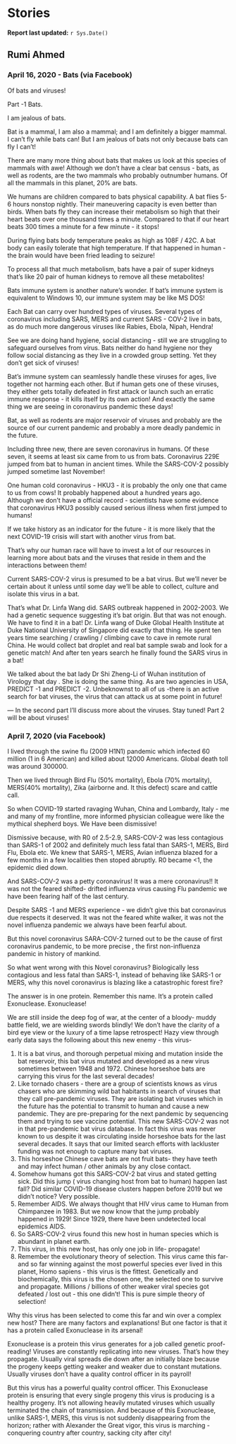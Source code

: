 
# Stories

__Report last updated:__ `r Sys.Date()`


## Rumi Ahmed

### April 16, 2020 - Bats (via Facebook)

Of bats and viruses!

Part -1 Bats.

I am jealous of bats.

Bat is a mammal, I am also a mammal; and I am definitely a bigger mammal. I can’t fly while bats can! But I am jealous of bats not only because bats can fly I can’t!

There are many more thing about bats that makes us look at this species of mammals with awe! Although we don’t have a clear bat census - bats, as well as rodents, are the two mammals who probably outnumber humans. Of all the mammals in this planet, 20% are bats.

We humans are children compared to bats physical capability. A bat flies 5-6 hours nonstop nightly.
Their maneuvering capacity is even better than birds. When bats fly they can increase their metabolism so high that their heart beats over one thousand times a minute. Compared to that if our heart beats 300 times a minute for a few minute - it stops!

During flying bats body temperature peaks as high as 108F / 42C. A bat body can easily tolerate that high temperature. If that happened in human - the brain would have been fried leading to seizure!

To process all that much metabolism, bats have a pair of super kidneys that’s like 20 pair of human kidneys to remove all these metabolites!

Bats immune system is another nature’s wonder. If bat’s immune system is equivalent to Windows 10, our immune system may be like MS DOS!

Each Bat can carry over hundred types of viruses. Several types of coronavirus including SARS, MERS and current SARS - COV-2 live in bats, as do much more dangerous viruses like Rabies, Ebola, Nipah, Hendra!

See we are doing hand hygiene, social distancing - still we are struggling to safeguard ourselves from virus. Bats neither do hand hygiene nor they follow social distancing as they live in a crowded group setting. Yet they don’t get sick of viruses!

Bat’s immune system can seamlessly handle these viruses for ages, live together not harming each other. But if human gets one of these viruses, they either gets totally defeated in first attack or launch such an erratic immune response - it kills itself by its own action! And exactly the same thing we are seeing in coronavirus pandemic these days!

Bat, as well as rodents are major reservoir of viruses and probably are the source of our current pandemic and probably a more deadly pandemic in the future.

Including three new, there are seven coronavirus in humans. Of these seven, it seems at least six came from to us from bats. Coronavirus 229E jumped from bat to human in ancient times. While the SARS-COV-2 possibly jumped sometime last November!

One human cold coronavirus - HKU3 - it is probably the only one that came to us from cows! It probably happened about a hundred years ago. Although we don’t have a official record - scientists have some evidence that coronavirus HKU3 possibly caused serious illness when first jumped to humans!

If we take history as an indicator for the future - it is more likely that the next COVID-19 crisis will start with another virus from bat.

That’s why our human race will have to invest a lot of our resources in learning more about bats and the viruses that reside in them and the interactions between them!

Current SARS-COV-2 virus is presumed to be a bat virus. But we’ll never be certain about it unless until some day we’ll be able to collect, culture and isolate this virus in a bat.

That’s what Dr. Linfa Wang did. SARS outbreak happened in 2002-2003. We had a genetic sequence suggesting it’s bat origin. But that was not enough. We have to find it in a bat! Dr. Linfa wang of Duke Global Health Institute at Duke National University of Singapore did exactly that thing. He spent ten years time searching / crawling / climbing cave to cave in remote rural China. He would collect bat droplet and real bat sample swab and look for a genetic match! And after ten years search he finally found the SARS virus in a bat!

We talked about the bat lady Dr Shi Zheng-Li of Wuhan institution of Virology that day . She is doing the same thing. As are two agencies in USA, PREDICT -1 and PREDICT -2. Unbeknownst to all of us -there is an active search for bat viruses, the virus that can attack us at some point in future!

— In the second part I’ll discuss more about the viruses. Stay tuned!
Part 2 will be about viruses!

### April 7, 2020 (via Facebook)

I lived through the swine flu (2009 H1N1) pandemic which infected 60 million (1 in 6 American) and killed about 12000 Americans. Global death toll was around 300000.

Then we lived through Bird Flu (50% mortality), Ebola (70% mortality), MERS(40% mortality), Zika (airborne and. It this defect) scare and cattle call.

So when COVID-19 started ravaging Wuhan, China and Lombardy, Italy - me and many of my frontline, more informed physician colleague were like the mythical shepherd boys. We Have been dismissive!

Dismissive because, with R0 of 2.5-2.9, SARS-COV-2 was less contagious than SARS-1 of 2002 and definitely much less fatal than SARS-1, MERS, Bird Flu, Ebola etc. We knew that SARS-1, MERS, Avian influenza blazed for a few months in a few localities then stoped abruptly. R0 became <1, the epidemic died down.

And SARS-COV-2 was a petty coronavirus! It was a mere coronavirus!! It was not the feared shifted- drifted influenza virus causing Flu pandemic we have been fearing half of the last century.

Despite SARS -1 and MERS experience - we didn’t give this bat coronavirus due respects it deserved. It was not the feared white walker, it was not the novel influenza pandemic we always have been fearful about.

But this novel coronavirus SARA-COV-2 turned out to be the cause of first coronavirus pandemic, to be more precise , the first non-influenza pandemic in history of mankind.

So what went wrong with this Novel coronavirus? Biologically less contagious and less fatal than SARS-1, instead of behaving like SARS-1 or MERS, why this novel coronavirus is blazing like a catastrophic forest fire?

The answer is in one protein. Remember this name. It’s a protein called Exonuclease.
Exonuclease!

We are still inside the deep fog of war, at the center of a bloody- muddy battle field, we are wielding swords blindly! We don’t have the clarity of a bird eye view or the luxury of a time lapse retrospect! Hazy view through early data says the following about this new enemy - this virus-

1. It is a bat virus, and thorough perpetual mixing and mutation inside the bat reservoir, this bat virus mutated and developed as a new virus sometimes between 1948 and 1972. Chinese horseshoe bats are carrying this virus for the last several decades!
2. Like tornado chasers - there are a group of scientists knows as virus chasers who are skimming wild bat habitants in search of viruses that they call pre-pandemic viruses. They are isolating bat viruses which in the future has the potential to transmit to human and cause a new pandemic. They are pre-preparing for the next pandemic by sequencing them and trying to see vaccine potential. This new SARS-COV-2 was not in that pre-pandemic bat virus database. In fact this virus was never known to us despite it was circulating inside horseshoe bats for the last several decades. It says that our limited search efforts with lackluster funding was not enough to capture many bat viruses.
3. This horseshoe Chinese cave bats are not fruit bats- they have teeth and may infect human / other animals by any close contact.
4. Somehow humans got this SARS-COV-2 bat virus and stated getting sick. Did this jump ( virus changing host from bat to human) happen last fall? Did similar COVID-19 disease clusters happen before 2019 but we didn’t notice? Very possible.
5. Remember AIDS. We always thought that HIV virus came to Human from Chimpanzee in 1983. But we now know that the jump probably happened in 1929! Since 1929, there have been undetected local epidemics AIDS.
6. So SARS-COV-2 virus found this new host in human species which is abundant in planet earth.
7. This virus, in this new host, has only one job in life- propagate!
8. Remember the evolutionary theory of selection. This virus came this far- and so far winning against the most powerful species ever lived in this planet, Homo sapiens - this virus is the fittest. Genetically and biochemically, this virus is the chosen one, the selected one to survive and propagate. Millions / billions of other weaker viral species got defeated / lost out - this one didn’t! This is pure simple theory of selection!

Why this virus has been selected to come this far and win over a complex new host? There are many factors and explanations! But one factor is that it has a protein called Exonuclease in its arsenal!

Exonuclease is a protein this virus generates for a job called genetic proof-reading! Viruses are constantly replicating into new viruses. That’s how they propagate. Usually viral spreads die down after an initially blaze because the progeny keeps getting weaker and weaker due to constant mutations. Usually viruses don’t have a quality control officer in its payroll!

But this virus has a powerful quality control officer. This Exonuclease protein is ensuring that every single progeny this virus is producing is a healthy progeny. It’s not allowing heavily mutated viruses which usually terminated the chain of transmission. And because of this Exonuclease, unlike SARS-1, MERS, this virus is not suddenly disappearing from the horizon; rather with Alexander the Great vigor, this virus is marching - conquering country after country, sacking city after city!

